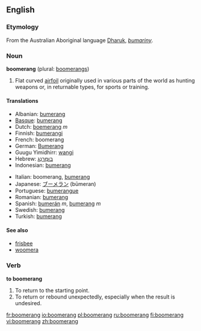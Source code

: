 ==English==

===Etymology===
From the Australian Aboriginal language [[Dharuk]], ''[[bumariny]]''.

===Noun===
'''boomerang''' (plural: [[boomerangs]])
#Flat curved [[airfoil]] originally used in various parts of the world as hunting weapons or, in returnable types, for sports or training.

====Translations====
{{top}}
*Albanian: [[bumerang]]
*[[Basque]]: [[bumerang]]
*Dutch: [[boemerang]] ''m''
*Finnish: [[bumerangi]]
*French: boomerang
*German: [[Bumerang]]
*Guugu Yimidhirr: [[wangi]]
*Hebrew: [[בומרנג|בּוּמֶרַנְג]]
*Indonesian: [[bumerang]]
{{mid}}
*Italian: boomerang, [[bumerang]]
*Japanese: [[ブーメラン]] (būmeran)
*Portuguese: [[bumerangue]]
*Romanian: [[bumerang]]
*Spanish: [[bumerán]] ''m'', [[bumerang]] ''m''
*Swedish: [[bumerang]]
*Turkish: [[bumerang]]
{{bottom}}

====See also====
*[[frisbee]]<!-- both can refer to spinning flying toys -->
*[[woomera]]<!-- both refer to weapons used by Australian aborigines whose names derived from Australian aboriginal languages -->

===Verb===
'''to boomerang'''
#To return to the starting point.
#To return or rebound unexpectedly, especially when the result is undesired.

[[fr:boomerang]]
[[io:boomerang]]
[[pl:boomerang]]
[[ru:boomerang]]
[[fi:boomerang]]
[[vi:boomerang]]
[[zh:boomerang]]